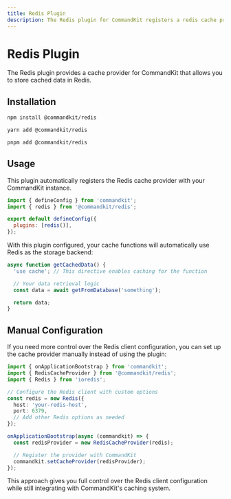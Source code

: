 ```yaml
---
title: Redis Plugin
description: The Redis plugin for CommandKit registers a redis cache provider for CommandKit. It allows you to store cached data in redis.
---
```



# Redis Plugin

The Redis plugin provides a cache provider for CommandKit that allows you to store cached data in Redis.

## Installation

<Tabs>
<TabItem value="npm" label="npm">

```bash
npm install @commandkit/redis
```

</TabItem>
<TabItem value="yarn" label="yarn">

```bash
yarn add @commandkit/redis
```

</TabItem>
<TabItem value="pnpm" label="pnpm">

```bash
pnpm add @commandkit/redis
```

</TabItem>
</Tabs>

## Usage

This plugin automatically registers the Redis cache provider with your CommandKit instance.

```js
import { defineConfig } from 'commandkit';
import { redis } from '@commandkit/redis';

export default defineConfig({
  plugins: [redis()],
});
```

With this plugin configured, your cache functions will automatically use Redis as the storage backend:

```ts
async function getCachedData() {
  'use cache'; // This directive enables caching for the function

  // Your data retrieval logic
  const data = await getFromDatabase('something');

  return data;
}
```

## Manual Configuration

If you need more control over the Redis client configuration, you can set up the cache provider manually instead of using the plugin:

```ts
import { onApplicationBootstrap } from 'commandkit';
import { RedisCacheProvider } from '@commandkit/redis';
import { Redis } from 'ioredis';

// Configure the Redis client with custom options
const redis = new Redis({
  host: 'your-redis-host',
  port: 6379,
  // Add other Redis options as needed
});

onApplicationBootstrap(async (commandkit) => {
  const redisProvider = new RedisCacheProvider(redis);

  // Register the provider with CommandKit
  commandkit.setCacheProvider(redisProvider);
});
```

This approach gives you full control over the Redis client configuration while still integrating with CommandKit's caching system.
